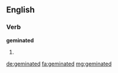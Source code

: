 ==English==

===Verb===
'''geminated'''

# {{past of|geminate}}

[[de:geminated]]
[[fa:geminated]]
[[mg:geminated]]